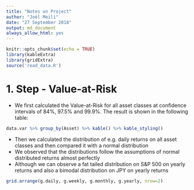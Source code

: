 ```yaml
---
title: "Notes on Project"
author: "Joël Meili"
date: "27 September 2018"
output: md_document
always_allow_html: yes
---
```


```r
knitr::opts_chunk$set(echo = TRUE)
library(kableExtra)
library(gridExtra)
source('read_data.R')
```

# 1. Step - Value-at-Risk
- We first calculated the Value-at-Risk for all asset classes at confidence intervals of 84%, 97.5% and 99.9%. The result is shown in the following table:
```r
data.var %>% group_by(Asset) %>% kable() %>% kable_styling()
```
- Then we calculated the distribution of e.g. daily returns on all asset classes and then compared it with a normal distribution
- We observed that the distributions follow the assumptions of normal distributed returns almost perfectly
- Although we can observe a fat tailed distribution on S&P 500 on yearly returns and also a bimodal distribution on JPY on yearly returns
```r
grid.arrange(g.daily, g.weekly, g.monthly, g.yearly, nrow=2)
```





